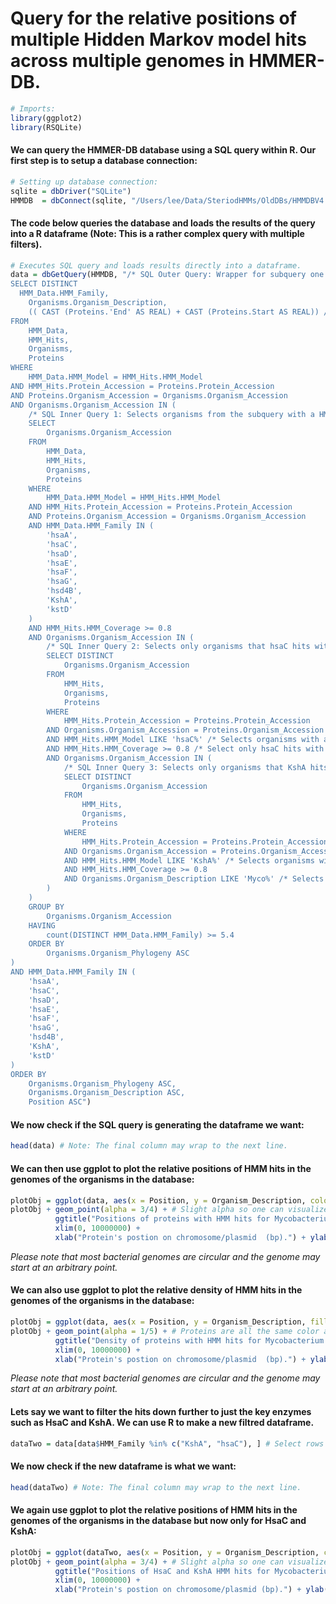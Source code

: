 Query for the relative positions of multiple Hidden Markov model hits across multiple genomes in HMMER-DB.
==========================================================================================================
```r
# Imports:
library(ggplot2)
library(RSQLite)
```

#### We can query the HMMER-DB database using a SQL query within R. Our first step is to setup a database connection:
```r
# Setting up database connection:
sqlite = dbDriver("SQLite")
HMMDB  = dbConnect(sqlite, "/Users/lee/Data/SteriodHMMs/OldDBs/HMMDBV4.sqlite") # Location of HMMER-DB Sqlite database.
```
#### The code below queries the database and loads the results of the query into a R dataframe (Note: This is a rather complex query with multiple filters). 
```r
# Executes SQL query and loads results directly into a dataframe. 
data = dbGetQuery(HMMDB, "/* SQL Outer Query: Wrapper for subquery one that calculates relative protein center from subquery one's relative protein start and stop. */
SELECT DISTINCT
  HMM_Data.HMM_Family,
	Organisms.Organism_Description,
	(( CAST (Proteins.'End' AS REAL) + CAST (Proteins.Start AS REAL)) / 2 ) AS Position
FROM
	HMM_Data,
	HMM_Hits,
	Organisms,
	Proteins
WHERE
	HMM_Data.HMM_Model = HMM_Hits.HMM_Model
AND HMM_Hits.Protein_Accession = Proteins.Protein_Accession
AND Proteins.Organism_Accession = Organisms.Organism_Accession
AND Organisms.Organism_Accession IN (
	/* SQL Inner Query 1: Selects organisms from the subquery with a HMM_Coverage of at least 60% for key steriod degrading enzymes.*/
	SELECT
		Organisms.Organism_Accession
	FROM
		HMM_Data,
		HMM_Hits,
		Organisms,
		Proteins
	WHERE
		HMM_Data.HMM_Model = HMM_Hits.HMM_Model
	AND HMM_Hits.Protein_Accession = Proteins.Protein_Accession
	AND Proteins.Organism_Accession = Organisms.Organism_Accession
	AND HMM_Data.HMM_Family IN (
		'hsaA',
		'hsaC',
		'hsaD',
		'hsaE',
		'hsaF',
		'hsaG',
		'hsd4B',
		'KshA',
		'kstD'
	)
	AND HMM_Hits.HMM_Coverage >= 0.8
	AND Organisms.Organism_Accession IN (
		/* SQL Inner Query 2: Selects only organisms that hsaC hits with over 80% HMM coverage from organism with KshA*/
		SELECT DISTINCT
			Organisms.Organism_Accession
		FROM
			HMM_Hits,
			Organisms,
			Proteins
		WHERE
			HMM_Hits.Protein_Accession = Proteins.Protein_Accession
		AND Organisms.Organism_Accession = Proteins.Organism_Accession
		AND HMM_Hits.HMM_Model LIKE 'hsaC%' /* Selects organisms with a hit for HsaC*/
		AND HMM_Hits.HMM_Coverage >= 0.8 /* Select only hsaC hits with over 80% HMM coverage */
		AND Organisms.Organism_Accession IN (
			/* SQL Inner Query 3: Selects only organisms that KshA hits with over 80% HMM coverage.*/
			SELECT DISTINCT
				Organisms.Organism_Accession
			FROM
				HMM_Hits,
				Organisms,
				Proteins
			WHERE
				HMM_Hits.Protein_Accession = Proteins.Protein_Accession
			AND Organisms.Organism_Accession = Proteins.Organism_Accession
			AND HMM_Hits.HMM_Model LIKE 'KshA%' /* Selects organisms with a hit for KshA*/
			AND HMM_Hits.HMM_Coverage >= 0.8
			AND Organisms.Organism_Description LIKE 'Myco%' /* Selects non-Mycbacterium */
		)
	)
	GROUP BY
		Organisms.Organism_Accession
	HAVING
		count(DISTINCT HMM_Data.HMM_Family) >= 5.4
	ORDER BY
		Organisms.Organism_Phylogeny ASC
)
AND HMM_Data.HMM_Family IN (
	'hsaA',
	'hsaC',
	'hsaD',
	'hsaE',
	'hsaF',
	'hsaG',
	'hsd4B',
	'KshA',
	'kstD'
)
ORDER BY
	Organisms.Organism_Phylogeny ASC,
	Organisms.Organism_Description ASC,
	Position ASC")
```

#### We now check if the SQL query is generating the dataframe we want:
```r
head(data) # Note: The final column may wrap to the next line.
```

#### We can then use ggplot to plot the relative positions of HMM hits in the genomes of the organisms in the database:
```r
plotObj = ggplot(data, aes(x = Position, y = Organism_Description, color = factor(HMM_Family)))
plotObj + geom_point(alpha = 3/4) + # Slight alpha so one can visualize overlaping points better.
          ggtitle("Positions of proteins with HMM hits for Mycobacterium in the database.") + 
          xlim(0, 10000000) +
          xlab("Protein's postion on chromosome/plasmid  (bp).") + ylab("Organism") + labs(colour = "Type of HMM hit:") 
```

*Please note that most bacterial genomes are circular and the genome may start at an arbitrary point.*

#### We can also use ggplot to plot the relative density of HMM hits in the genomes of the organisms in the database:
```r
plotObj = ggplot(data, aes(x = Position, y = Organism_Description, fill = 'black'))
plotObj + geom_point(alpha = 1/5) + # Proteins are all the same color and we use alpha to highlight areas with a greater number of hit proteins.
          ggtitle("Density of proteins with HMM hits for Mycobacterium in the database.") + 
          xlim(0, 10000000) +
          xlab("Protein's postion on chromosome/plasmid  (bp).") + ylab("Organism") + theme(legend.position = "none")
```

*Please note that most bacterial genomes are circular and the genome may start at an arbitrary point.*

#### Lets say we want to filter the hits down further to just the key enzymes such as HsaC and KshA. We can use R to make a new filtred dataframe.
```r
dataTwo = data[data$HMM_Family %in% c("KshA", "hsaC"), ] # Select rows where the column HMM_Family is equal to KshA or hsaC.
```
#### We now check if the new dataframe is what we want:
```r
head(dataTwo) # Note: The final column may wrap to the next line.
```

#### We again use ggplot to plot the relative positions of HMM hits in the genomes of the organisms in the database but now only for HsaC and KshA:
```r
plotObj = ggplot(dataTwo, aes(x = Position, y = Organism_Description, color = factor(HMM_Family)))
plotObj + geom_point(alpha = 3/4) + # Slight alpha so one can visualize overlaping points better.
          ggtitle("Positions of HsaC and KshA HMM hits for Mycobacterium in the database.") + 
          xlim(0, 10000000) +
          xlab("Protein's postion on chromosome/plasmid (bp).") + ylab("Organism") + labs(colour = "Type of HMM hit:") 
```
